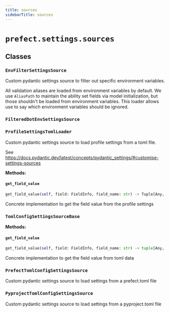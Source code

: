 ```yaml
---
title: sources
sidebarTitle: sources
---
```


# `prefect.settings.sources`

## Classes

### `EnvFilterSettingsSource` <sup><a href="https://github.com/prefecthq/prefect/blob/main/src/prefect/settings/sources.py#L41" target="_blank"><Icon icon="github" style="width: 14px; height: 14px;" /></a></sup>


Custom pydantic settings source to filter out specific environment variables.

All validation aliases are loaded from environment variables by default. We use
`AliasPath` to maintain the ability set fields via model initialization, but those
shouldn't be loaded from environment variables. This loader allows use to say which
environment variables should be ignored.


### `FilteredDotEnvSettingsSource` <sup><a href="https://github.com/prefecthq/prefect/blob/main/src/prefect/settings/sources.py#L84" target="_blank"><Icon icon="github" style="width: 14px; height: 14px;" /></a></sup>

### `ProfileSettingsTomlLoader` <sup><a href="https://github.com/prefecthq/prefect/blob/main/src/prefect/settings/sources.py#L122" target="_blank"><Icon icon="github" style="width: 14px; height: 14px;" /></a></sup>


Custom pydantic settings source to load profile settings from a toml file.

See https://docs.pydantic.dev/latest/concepts/pydantic_settings/#customise-settings-sources


**Methods:**

#### `get_field_value` <sup><a href="https://github.com/prefecthq/prefect/blob/main/src/prefect/settings/sources.py#L173" target="_blank"><Icon icon="github" style="width: 14px; height: 14px;" /></a></sup>

```python
get_field_value(self, field: FieldInfo, field_name: str) -> Tuple[Any, str, bool]
```

Concrete implementation to get the field value from the profile settings


### `TomlConfigSettingsSourceBase` <sup><a href="https://github.com/prefecthq/prefect/blob/main/src/prefect/settings/sources.py#L226" target="_blank"><Icon icon="github" style="width: 14px; height: 14px;" /></a></sup>

**Methods:**

#### `get_field_value` <sup><a href="https://github.com/prefecthq/prefect/blob/main/src/prefect/settings/sources.py#L235" target="_blank"><Icon icon="github" style="width: 14px; height: 14px;" /></a></sup>

```python
get_field_value(self, field: FieldInfo, field_name: str) -> tuple[Any, str, bool]
```

Concrete implementation to get the field value from toml data


### `PrefectTomlConfigSettingsSource` <sup><a href="https://github.com/prefecthq/prefect/blob/main/src/prefect/settings/sources.py#L274" target="_blank"><Icon icon="github" style="width: 14px; height: 14px;" /></a></sup>


Custom pydantic settings source to load settings from a prefect.toml file


### `PyprojectTomlConfigSettingsSource` <sup><a href="https://github.com/prefecthq/prefect/blob/main/src/prefect/settings/sources.py#L293" target="_blank"><Icon icon="github" style="width: 14px; height: 14px;" /></a></sup>


Custom pydantic settings source to load settings from a pyproject.toml file

